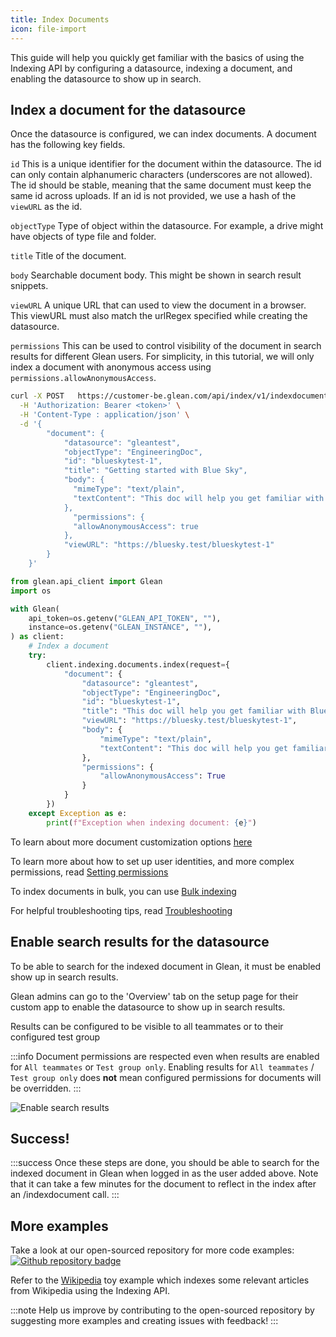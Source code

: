 ```yaml
---
title: Index Documents
icon: file-import
---
```



This guide will help you quickly get familiar with the basics of using the Indexing API by configuring a datasource, indexing a document, and enabling the datasource to show up in search.

## Index a document for the datasource

Once the datasource is configured, we can index documents. A document has the
following key fields.

`id`
This is a unique identifier for the document within the datasource. The id can
only contain alphanumeric characters (underscores are not allowed). The id
should be stable, meaning that the same document must keep the same id across
uploads. If an id is not provided, we use a hash of the `viewURL` as the id.

`objectType`
Type of object within the datasource. For example, a drive might have objects of
type file and folder.

`title`
Title of the document.

`body`
Searchable document body. This might be shown in search result snippets.

`viewURL`
A unique URL that can used to view the document in a browser. This viewURL must
also match the urlRegex specified while creating the datasource.

`permissions`
This can be used to control visibility of the document in search results for
different Glean users. For simplicity, in this tutorial, we will only index a
document with anonymous access using `permissions.allowAnonymousAccess`.

<Tabs>
<TabItem value="curl" label="cURL">

```bash
curl -X POST   https://customer-be.glean.com/api/index/v1/indexdocument \
  -H 'Authorization: Bearer <token>' \
  -H 'Content-Type : application/json' \
  -d '{
        "document": {
            "datasource": "gleantest",
            "objectType": "EngineeringDoc",
            "id": "blueskytest-1",
            "title": "Getting started with Blue Sky",
            "body": {
              "mimeType": "text/plain",
              "textContent": "This doc will help you get familiar with Blue Sky API"
            },
              "permissions": {
              "allowAnonymousAccess": true
            },
            "viewURL": "https://bluesky.test/blueskytest-1"
        }
    }'
```

</TabItem>
<TabItem value="python" label="Python">

```python
from glean.api_client import Glean
import os

with Glean(
    api_token=os.getenv("GLEAN_API_TOKEN", ""),
    instance=os.getenv("GLEAN_INSTANCE", ""),
) as client:
    # Index a document
    try:
        client.indexing.documents.index(request={
            "document": {
                "datasource": "gleantest",
                "objectType": "EngineeringDoc",
                "id": "blueskytest-1",
                "title": "This doc will help you get familiar with Blue Sky API",
                "viewURL": "https://bluesky.test/blueskytest-1",
                "body": {
                    "mimeType": "text/plain",
                    "textContent": "This doc will help you get familiar with Blue Sky API"
                },
                "permissions": {
                    "allowAnonymousAccess": True
                }
            }
        })
    except Exception as e:
        print(f"Exception when indexing document: {e}")
```

</TabItem>
</Tabs>

To learn about more document customization options
[here](http://developers.glean.com/indexing/tag/Documents/paths/~1indexdocument/post/)

To learn more about how to set up user identities, and more complex permissions,
read [Setting
permissions](../documents/permissions)

To index documents in bulk, you can use [Bulk
indexing](../documents/bulk-indexing)

For helpful troubleshooting tips, read
[Troubleshooting](../debugging/datasource-config)

## Enable search results for the datasource

To be able to search for the indexed document in Glean, it must be enabled show up in search results.

Glean admins can go to the 'Overview' tab on the setup page for their custom app to enable the datasource to show up in search results.

Results can be configured to be visible to all teammates or to their configured test group

:::info
  Document permissions are respected even when results are enabled for `All
  teammates` or `Test group only`. Enabling results for `All teammates` / `Test
  group only` does **not** mean configured permissions for documents will be
  overridden.
:::

![Enable search results](./images/custom_datasource_setup_enable_results.png)

## Success!

:::success
  Once these steps are done, you should be able to search for the indexed
  document in Glean when logged in as the user added above. Note that it can
  take a few minutes for the document to reflect in the index after an
  /indexdocument call.
:::

## More examples

Take a look at our open-sourced repository for more code examples: [![Github repository badge](https://img.shields.io/badge/gleanwork-indexing_api_connectors-blue?logo=github)](https://github.com/gleanwork/indexing-api-connectors/)

Refer to the [Wikipedia](https://github.com/gleanwork/indexing-api-connectors/tree/main/wikipedia) toy example which indexes some relevant articles from Wikipedia using the Indexing API.

:::note
  Help us improve by contributing to the open-sourced repository by suggesting
  more examples and creating issues with feedback!
:::
